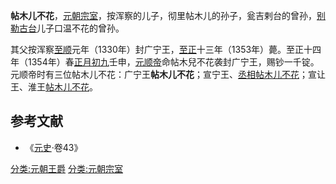 '''帖木儿不花'''，[[元朝|元朝]][[宗室|宗室]]，按浑察的儿子，彻里帖木儿的孙子，瓮吉剌台的曾孙，[[别勒古台|别勒古台]]儿子口温不花的曾孙。

其父按浑察[[至顺|至顺]]元年（1330年）封广宁王，[[至正|至正]]十三年（1353年）薨。至正十四年（1354年）春[[正月初九|正月初九]]壬申，[[元顺帝|元顺帝]]命帖木兒不花袭封广宁王，赐钞一千锭。元顺帝时有三位帖木儿不花：广宁王'''帖木儿不花'''；宣宁王、[[丞相|丞相]][[铁木儿不花_(宣宁王)|帖木儿不花]]；宣让王、淮王[[帖木儿不花_(淮王)|帖木儿不花]]。
==参考文献==
* 《[[元史|元史]]·卷43》
[[分类:元朝王爵|分类:元朝王爵]]
[[分类:元朝宗室|分类:元朝宗室]]